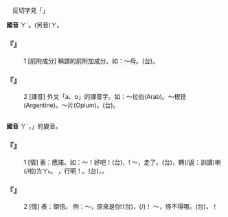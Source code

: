 
=={{ruby|阿|ㄚˋ}}==

　反切字見「{{ruby|阿|ㄚ}}」

'''國音''' <rt>ㄚˋ</rt>。(另音)<rt>ㄚ</rt>{{ruby|。|ㄚˇ}}{{ruby|。|ㄜ}}。

    

==='''『{{ruby|阿|ㄚˋ}}』'''===
:1  [前附成分] 稱謂的前附加成分。如：～母。(台){{ruby|阿|ㄚ}}{{ruby|母|ㆠㄨˋ/ㆠㄜˋ}}。
    

==='''『{{ruby|阿|ㄚˋ}}』'''===
:2  [譯音] 外文「a、o」的譯音字。如：～拉伯(Arab)。～根廷(Argentine)。～片(Opium)。(台){{ruby|阿|ㄚ}}{{ruby|片|ㄆㄧㄢ˪}}。
    

=={{ruby|啊|ㄚˋ}}==



'''國音''' <rt>ㄚˋ</rt>，{{ruby|「|ㄚ}}」的變音。

    

==='''『{{ruby|啊|ㄚˋ}}』'''===
:1  [情] 表：應諾。如：～！好吧！(台){{ruby|( )|ㄏㆦ˪}}，{{ruby|好|ㄏㄜˋ}}{{ruby|諾|·ㄋㆦ}}! ～，走了。(台){{ruby|( )|ㄏㆥㆷ}}，轉(/返：訓讀){{ruby|·|ㄉㆭˋ}}{{ruby|去|·ㄎㄧ˪}}喇(/啦)<rt>ㄌㄚ˪</rt>。 {{ruby|啊|ㄚˋ}}，行啊！。(台){{ruby|啊|ㄚ˪}}，{{ruby|會|ㄨㆤ˫/ㆤ˫}}{{ruby|做|ㄗㄜ˪/ㄗㄨㆤ˪}}{{ruby|得|ㄉㄧㆵ}}。
    

==='''『{{ruby|啊|ㄚˋ}}』'''===
:2  [情] 表：領悟。 例：～，原來是你{{ruby|啊|ㄚ}}!(台){{ruby|( )|ㄚ˪/ㄏㆧ˪}}，{{ruby|著|ㄉㄧㄜㆷ}}(/{{ruby|都|ㄉㄜ˫}}){{ruby|是|ㄒㄧ˫}}{{ruby|汝|ㄌㄧˋ}}{{ruby|喔|ㆦ˪}}！ ～，怪不得哪。(台){{ruby|啊|ㄚ˪}}{{ruby|仔|ㄚ}}，{{ruby|<mark>&#xffa45;</mark>|ㆠㆤ˫/ㆠㄨㆤ˫}}{{ruby|怪|ㄍㄨㆤ˪}}{{ruby|得|ㄉㄧㆵ}}{{ruby|喔|ㆦ˪}}！
    
